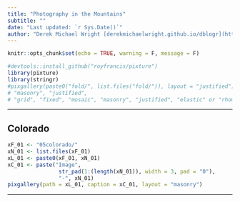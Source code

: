 ```yaml
---
title: "Photography in the Mountains"
subtitle: ""
date: "Last updated: `r Sys.Date()`"
author: "Derek Michael Wright [derekmichaelwright.github.io/dblogr](https://derekmichaelwright.github.io/dblogr/) <derek.wright@usask.ca>"
---
```


```r
knitr::opts_chunk$set(echo = TRUE, warning = F, message = F)
```

```r
#devtools::install_github("royfrancis/pixture")
library(pixture)
library(stringr)
#pixgallery(paste0("fold/", list.files("fold/")), layout = "justified") 
# "masonry", "justified", 
# "grid", "fixed", "mosaic", "masonry", "justified", "elastic" or "rhombus"
```

---

## Colorado

```r
xF_01 <- "05colorado/"
xN_01 <- list.files(xF_01)
xL_01 <- paste0(xF_01, xN_01)
xC_01 <- paste("Image", 
                str_pad(1:(length(xN_01)), width = 3, pad = "0"),
                "-", xN_01)
pixgallery(path = xL_01, caption = xC_01, layout = "masonry")
```

---
